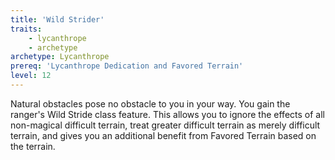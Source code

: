 ```yaml
---
title: 'Wild Strider'
traits:
    - lycanthrope
    - archetype
archetype: Lycanthrope
prereq: 'Lycanthrope Dedication and Favored Terrain'
level: 12
---
```


Natural obstacles pose no obstacle to you in your way. You gain the ranger's Wild Stride class feature. This allows you to ignore the effects of all non-magical difficult terrain, treat greater difficult terrain as merely difficult terrain, and gives you an additional benefit from Favored Terrain based on the terrain.
